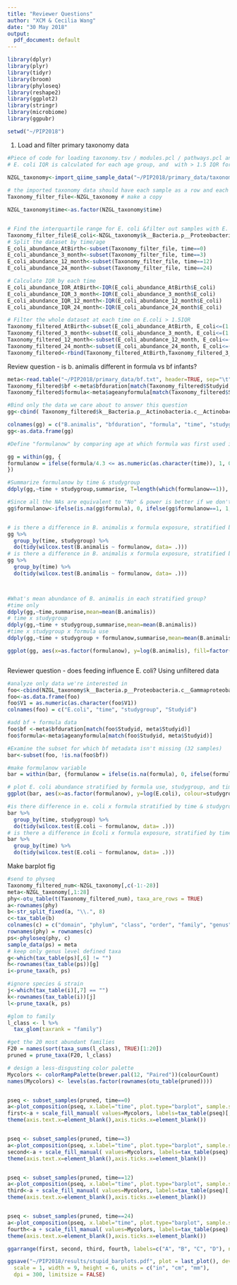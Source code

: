 ```yaml
---
title: "Reviewer Questions"
author: "XCM & Cecilia Wang"
date: "30 May 2018"
output:
  pdf_document: default
---
```


```r
library(dplyr)
library(plyr)
library(tidyr)
library(broom)
library(phyloseq)
library(reshape2)
library(ggplot2)
library(stringr)
library(microbiome)
library(ggpubr)

setwd("~/PIP2018")

```

1. Load and filter primary taxonomy data
```r
#Piece of code for loading taxonomy.tsv / modules.pcl / pathways.pcl and calculating bad samples.
# E. coli IQR is calculated for each age group, and  with > 1.5 IQR for each age group are filtered out

NZGL_taxonomy<-import_qiime_sample_data("~/PIP2018/primary_data/taxonomy.tsv")
  
# the imported taxonomy data should have each sample as a row and each variable or taxonomy as a column
Taxonomy_filter_file<-NZGL_taxonomy # make a copy

NZGL_taxonomy$time<-as.factor(NZGL_taxonomy$time) 


# Find the interquartile range for E. coli &filter out samples with E. coli abundance  > 1.5 IQR
Taxonomy_filter_file$E_coli<-NZGL_taxonomy$k__Bacteria.p__Proteobacteria.c__Gammaproteobacteria.o__Enterobacteriales.f__Enterobacteriaceae.g__Escherichia.s__Escherichia_coli
# Split the dataset by time/age
E_coli_abundance_AtBirth<-subset(Taxonomy_filter_file, time==0)
E_coli_abundance_3_month<-subset(Taxonomy_filter_file, time==3)
E_coli_abundance_12_month<-subset(Taxonomy_filter_file, time==12)
E_coli_abundance_24_month<-subset(Taxonomy_filter_file, time==24)

# Calculate IQR by each time
E_coli_abundance_IOR_AtBirth<-IQR(E_coli_abundance_AtBirth$E_coli)
E_coli_abundance_IQR_3_month<-IQR(E_coli_abundance_3_month$E_coli)
E_coli_abundance_IQR_12_month<-IQR(E_coli_abundance_12_month$E_coli)
E_coli_abundance_IQR_24_month<-IQR(E_coli_abundance_24_month$E_coli)

# Filter the whole dataset at each time on E.coli > 1.5IQR
Taxonomy_filtered_AtBirth<-subset(E_coli_abundance_AtBirth, E_coli<=(1.5*E_coli_abundance_IOR_AtBirth))
Taxonomy_filtered_3_month<-subset(E_coli_abundance_3_month, E_coli<=(1.5*E_coli_abundance_IQR_3_month))
Taxonomy_filtered_12_month<-subset(E_coli_abundance_12_month, E_coli<=(1.5*E_coli_abundance_IQR_12_month))
Taxonomy_filtered_24_month<-subset(E_coli_abundance_24_month, E_coli<=(1.5*E_coli_abundance_IQR_24_month))
Taxonomy_filtered<-rbind(Taxonomy_filtered_AtBirth,Taxonomy_filtered_3_month,Taxonomy_filtered_12_month,Taxonomy_filtered_24_month) # a fully filtered data from each timepoint combined into one dataset
```


Review question - is b. animalis different in formula vs bf infants?
```r
meta<-read.table("~/PIP2018/primary_data/bf.txt", header=TRUE, sep="\t")
Taxonomy_filtered$bf <-meta$bfduration[match(Taxonomy_filtered$Studyid, meta$Studyid)]
Taxonomy_filtered$formula<-meta$ageanyformula[match(Taxonomy_filtered$Studyid, meta$Studyid)]

#Bind only the data we care about to answer this question
gg<-cbind( Taxonomy_filtered$k__Bacteria.p__Actinobacteria.c__Actinobacteria.o__Bifidobacteriales.f__Bifidobacteriaceae.g__Bifidobacterium.s__Bifidobacterium_animalis,  Taxonomy_filtered$bf, Taxonomy_filtered$formula, Taxonomy_filtered$time, Taxonomy_filtered$studygroup )

colnames(gg) = c("B.animalis", "bfduration", "formula", "time", "studygroup")
gg<-as.data.frame(gg)

#Define "formulanow" by comparing age at which formula was first used in weeks (NA=never) to time at which sample was taken -> "Has baby ever had formula at time this sample was collected?"

gg = within(gg, {
formulanow = ifelse(formula/4.3 <= as.numeric(as.character(time)), 1, 0)
})

#Summarize formulanow by time & studygroup
ddply(gg,~time + studygroup,summarise, T=length(which(formulanow==1)), F=length(which(formulanow==0)) + length(which(is.na(formulanow))))

#Since all the NAs are equivalent to "No" & power is better if we don't split them, combine them so either N or NA = 0.
gg$formulanow<-ifelse(is.na(gg$formula), 0, ifelse(gg$formulanow==1, 1, 0))


# is there a difference in B. animalis x formula exposure, stratified by time + treatment?
gg %>%
  group_by(time, studygroup) %>%
  do(tidy(wilcox.test(B.animalis ~ formulanow, data= .)))
# is there a difference in B. animalis x formula exposure, stratified by time?
gg %>%
  group_by(time) %>%
  do(tidy(wilcox.test(B.animalis ~ formulanow, data= .)))



#What's mean abundance of B. animalis in each stratified group?
#time only
ddply(gg,~time,summarise,mean=mean(B.animalis))
# time x studygroup
ddply(gg,~time + studygroup,summarise,mean=mean(B.animalis))
#time x studygroup x formula use
ddply(gg,~time + studygroup + formulanow,summarise,mean=mean(B.animalis))

ggplot(gg, aes(x=as.factor(formulanow), y=log(B.animalis), fill=factor(studygroup))) + geom_boxplot() + geom_jitter() + facet_wrap(~time)



```

Reviewer question - does feeding influence E. coli? Using unfiltered data
```r
#analyze only data we're interested in
foo<-cbind(NZGL_taxonomy$k__Bacteria.p__Proteobacteria.c__Gammaproteobacteria.o__Enterobacteriales.f__Enterobacteriaceae.g__Escherichia.s__Escherichia_coli,as.character(NZGL_taxonomy$time), as.character(NZGL_taxonomy$studygroup),as.character(as.character(NZGL_taxonomy$Studyid)))
foo<-as.data.frame(foo)
foo$V1 = as.numeric(as.character(foo$V1))
colnames(foo) = c("E.coli", "time", "studygroup", "Studyid")

#add bf + formula data
foo$bf <-meta$bfduration[match(foo$Studyid, meta$Studyid)]
foo$formula<-meta$ageanyformula[match(foo$Studyid, meta$Studyid)]

#Examine the subset for which bf metadata isn't missing (32 samples)
bar<-subset(foo, !is.na(foo$bf))

#make formulanow variable
bar = within(bar, {formulanow = ifelse(is.na(formula), 0, ifelse(formula/4.3 <= as.numeric(as.character(time)), 1, 0))})

# plot E. coli abundance stratified by formula use, studygroup, and time
ggplot(bar, aes(x=as.factor(formulanow), y=log(E.coli), colour=studygroup)) + geom_boxplot() + geom_jitter() + facet_wrap(~time)

#is there difference in e. coli x formula stratified by time & studygroup?
bar %>%
  group_by(time, studygroup) %>%
  do(tidy(wilcox.test(E.coli ~ formulanow, data= .)))
# is there a difference in Ecoli x formula exposure, stratified by time?
bar %>%
  group_by(time) %>%
  do(tidy(wilcox.test(E.coli ~ formulanow, data= .)))


```

Make barplot fig
```r
#send to physeq
Taxonomy_filtered_num<-NZGL_taxonomy[,c(-1:-28)]
meta<-NZGL_taxonomy[,1:28]
phy<-otu_table(t(Taxonomy_filtered_num), taxa_are_rows = TRUE)
a<-rownames(phy)
b<-str_split_fixed(a, "\\.", 8)
c<-tax_table(b)
colnames(c) = c("domain", "phylum", "class", "order", "family", "genus", "species", "strain")
rownames(phy) = rownames(c)
ps<-phyloseq(phy, c)
sample_data(ps) = meta
# keep only genus level defined taxa
g<-which(tax_table(ps)[,6] != "")
h<-rownames(tax_table(ps))[g]
i<-prune_taxa(h, ps)

#ignore species & strain
j<-which(tax_table(i)[,7] == "")
k<-rownames(tax_table(i))[j]
l<-prune_taxa(k, ps)

#glom to family
l_class <- l %>%
  tax_glom(taxrank = "family") 

#get the 20 most abundant families
F20 = names(sort(taxa_sums(l_class), TRUE)[1:20])
pruned = prune_taxa(F20, l_class)

# design a less-disgusting color palette
Mycolors <- colorRampPalette(brewer.pal(12, "Paired"))(colourCount)
names(Mycolors) <- levels(as.factor(rownames(otu_table(pruned))))


pseq <- subset_samples(pruned, time==0)
a<-plot_composition(pseq, x.label="time", plot.type="barplot", sample.sort="neatmap") 
first<-a + scale_fill_manual( values=Mycolors, labels=tax_table(pseq)[,5]) + ggtitle("Birth (n=176)") + guides(fill = guide_legend(keywidth = 1, keyheight = 0.5)) +
theme(axis.text.x=element_blank(),axis.ticks.x=element_blank())


pseq <- subset_samples(pruned, time==3)
a<-plot_composition(pseq, x.label="time", plot.type="barplot", sample.sort="neatmap") 
second<-a + scale_fill_manual( values=Mycolors, labels=tax_table(pseq)[,5]) + ggtitle("3 months (n=155)") + guides(fill = guide_legend(keywidth = 1, keyheight = 0.5)) +
theme(axis.text.x=element_blank(),axis.ticks.x=element_blank())


pseq <- subset_samples(pruned, time==12)
a<-plot_composition(pseq, x.label="time", plot.type="barplot", sample.sort="neatmap") 
third<-a + scale_fill_manual( values=Mycolors, labels=tax_table(pseq)[,5]) + ggtitle("12 months (n=194)") + guides(fill = guide_legend(keywidth = 1, keyheight = 0.5)) +
theme(axis.text.x=element_blank(),axis.ticks.x=element_blank())


pseq <- subset_samples(pruned, time==24)
a<-plot_composition(pseq, x.label="time", plot.type="barplot", sample.sort="neatmap") 
fourth<-a + scale_fill_manual( values=Mycolors, labels=tax_table(pseq)[,5]) + ggtitle("24 months (n=121)") + guides(fill = guide_legend(keywidth = 1, keyheight = 0.5)) +
theme(axis.text.x=element_blank(),axis.ticks.x=element_blank())

ggarrange(first, second, third, fourth, labels=c("A", "B", "C", "D"), ncol=2, nrow=2, common.legend=TRUE, legend="bottom")

ggsave("~/PIP2018/results/stupid_barplots.pdf", plot = last_plot(), device = NULL, path = NULL,
  scale = 1, width = 9, height = 6, units = c("in", "cm", "mm"),
  dpi = 300, limitsize = FALSE)



```